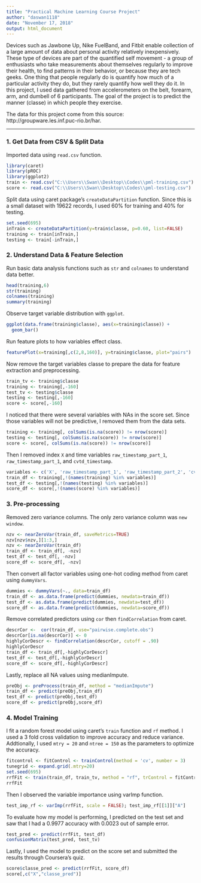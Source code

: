 ```yaml
---
title: "Practical Machine Learning Course Project"
author: "daswan1118"
date: "November 17, 2018"
output: html_document
---
```

Devices such as Jawbone Up, Nike FuelBand, and Fitbit enable collection of a large amount of data about personal activity relatively inexpensively. These type of devices are part of the quantified self movement - a group of enthusiasts who take measurements about themselves regularly to improve their health, to find patterns in their behavior, or because they are tech geeks. One thing that people regularly do is quantify how much of a particular activity they do, but they rarely quantify how well they do it. In this project, I used data gathered from accelerometers on the belt, forearm, arm, and dumbell of 6 participants. The goal of the project is to predict the manner (classe) in which people they exercise. 

The data for this project come from this source: http://groupware.les.inf.puc-rio.br/har.

***

### 1. Get Data from CSV & Split Data

Imported data using `read.csv` function.

```r
library(caret)
library(pROC)
library(ggplot2)
train <- read.csv("C:\\Users\\Swan\\Desktop\\Codes\\pml-training.csv")
score <- read.csv("C:\\Users\\Swan\\Desktop\\Codes\\pml-testing.csv")
```

Split data using caret package's `createDataPartition` function. Since this is a small dataset with 19622 records, I used 60% for training and 40% for testing. 

```r
set.seed(695)
inTrain <- createDataPartition(y=train$classe, p=0.60, list=FALSE)
training <- train[inTrain,]
testing <- train[-inTrain,]
```


### 2. Understand Data & Feature Selection

Run basic data analysis functions such as `str` and `colnames` to understand data better.

```r
head(training,6)
str(training)
colnames(training)
summary(training)
```

Observe target variable distribution with `ggplot`.

```r
ggplot(data.frame(training$classe), aes(x=training$classe)) +
  geom_bar()
```

Run feature plots to how variables effect class.
```r
featurePlot(x=training[,c(2,8,160)], y=training$classe, plot="pairs")
```

Now remove the target variables classe to prepare the data for feature extraction and preprocessing.
```r
train_tv <- training$classe
training <- training[,-160]
test_tv <- testing$classe
testing <- testing[,-160]
score <- score[,-160]
```

I noticed that there were several variables with NAs in the score set. Since those variables will not be predictive, I removed them from the data sets.
```r
training <- training[, colSums(is.na(score)) != nrow(score)]
testing <- testing[, colSums(is.na(score)) != nrow(score)]
score <- score[, colSums(is.na(score)) != nrow(score)]
```

Then I removed index `X` and time variables `raw_timestamp_part_1`, `raw_timestamp_part_1`, and `cvtd_timestamp`.
```r
variables <- c('X', 'raw_timestamp_part_1', 'raw_timestamp_part_2', 'cvtd_timestamp')
train_df <- training[,!(names(training) %in% variables)]
test_df <- testing[,!(names(testing) %in% variables)]
score_df <- score[,!(names(score) %in% variables)]
```


### 3. Pre-processing
Removed zero variance columns. The only zero variance column was `new window`.
```r
nzv <- nearZeroVar(train_df, saveMetrics=TRUE)
nzv[nzv$nzv,][1:3,]
nzv <- nearZeroVar(train_df)
train_df <- train_df[, -nzv]
test_df <- test_df[, -nzv]
score_df <- score_df[, -nzv]
```

Then convert all factor variables using one-hot coding method from caret using `dummyVars`.
```r
dummies <- dummyVars(~., data=train_df)
train_df <- as.data.frame(predict(dummies, newdata=train_df))
test_df <- as.data.frame(predict(dummies, newdata=test_df))
score_df <- as.data.frame(predict(dummies, newdata=score_df))
```

Remove correlated predictors using `cor` then `findCorrelation` from caret. 
```r
descrCor <-  cor(train_df, use="pairwise.complete.obs")
descrCor[is.na(descrCor)] <- 0
highlyCorDescr <- findCorrelation(descrCor, cutoff = .90)
highlyCorDescr
train_df <- train_df[,-highlyCorDescr]
test_df <- test_df[,-highlyCorDescr]
score_df <- score_df[,-highlyCorDescr]
```

Lastly, replace all NA values using medianImpute.
```r
preObj <- preProcess(train_df, method = "medianImpute")
train_df <- predict(preObj,train_df)
test_df <- predict(preObj,test_df)
score_df <- predict(preObj,score_df)
```


### 4. Model Training
I fit a random forest model using caret's `train` function and `rf` method. I used a 3 fold cross validation to improve accuracy and reduce variance. Addtionally, I used `mtry = 20` and `ntree = 150` as the parameters to optimize the accuracy. 

```r
fitcontrol <- fitControl <- trainControl(method = 'cv', number = 3)
tunegrid <- expand.grid(.mtry=20)
set.seed(695)
rrfFit <- train(train_df, train_tv, method = "rf", trControl = fitControl, ntree = 150, tuneGrid=tunegrid, importance = TRUE)
rrfFit
```

Then I observed the variable importance using varImp function.
```r
test_imp_rf <- varImp(rrfFit, scale = FALSE); test_imp_rf[[1]]["A"]
```

To evaluate how my model is performing, I predicted on the test set and saw that I had a 0.9977 accuracy with 0.0023 out of sample error.
```r
test_pred <- predict(rrfFit, test_df)
confusionMatrix(test_pred, test_tv)
```

Lastly, I used the model to predict on the score set and submitted the results through Coursera's quiz. 
```r
score$classe_pred <- predict(rrfFit, score_df)
score[,c("X","classe_pred")]
```

